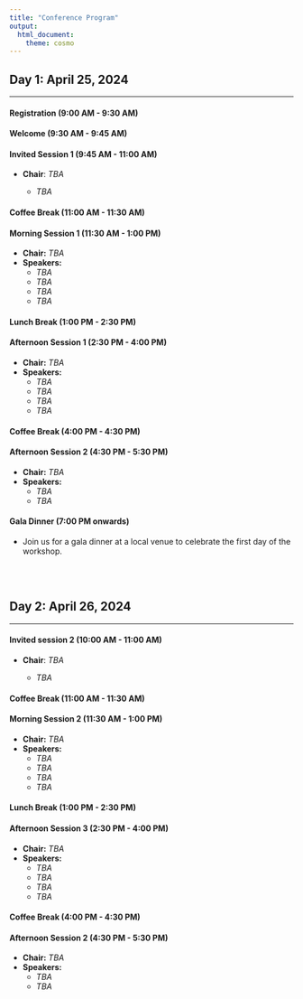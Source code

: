 ---
title: "Conference Program"
output:
  html_document:
    theme: cosmo
---

<style type="text/css">
h1.title {
  font-size: 36px;
  color: DarkRed;
  text-align: center;
}
</style>
  
<!-- # Adaptive Designs and Multiple Testing Procedures Workshop -->  
  
## **Day 1: April 25, 2024**

<hr>

#### Registration (9:00 AM - 9:30 AM)

#### Welcome (9:30 AM - 9:45 AM) 
  
#### Invited Session 1 (9:45 AM - 11:00 AM)

- **Chair**: *TBA*

  - *TBA*

  
#### Coffee Break (11:00 AM - 11:30 AM)
  
#### Morning Session 1 (11:30 AM - 1:00 PM)

- **Chair:** *TBA*
- **Speakers:**
  - *TBA*
  - *TBA*
  - *TBA*
  - *TBA*
  
#### Lunch Break (1:00 PM - 2:30 PM)
  
#### Afternoon Session 1 (2:30 PM - 4:00 PM)

- **Chair:** *TBA*
- **Speakers:**
  - *TBA*
  - *TBA*
  - *TBA*
  - *TBA*
  
#### Coffee Break (4:00 PM - 4:30 PM)
  
#### Afternoon Session 2 (4:30 PM - 5:30 PM)

- **Chair:** *TBA*
- **Speakers:**
  - *TBA*
  - *TBA*
  
#### Gala Dinner (7:00 PM onwards)

- Join us for a gala dinner at a local venue to celebrate the first day of the workshop.

</br>
</br>

## **Day 2: April 26, 2024**

<hr>

#### Invited session 2 (10:00 AM - 11:00 AM)

- **Chair**: *TBA*

  - *TBA*

#### Coffee Break (11:00 AM - 11:30 AM)
  
#### Morning Session 2 (11:30 AM - 1:00 PM)

- **Chair:** *TBA*
- **Speakers:**
  - *TBA*
  - *TBA*
  - *TBA*
  - *TBA*
  
#### Lunch Break (1:00 PM - 2:30 PM)
  
#### Afternoon Session 3 (2:30 PM - 4:00 PM)

- **Chair:** *TBA*
- **Speakers:**
  - *TBA*
  - *TBA*
  - *TBA*
  - *TBA*
  
#### Coffee Break (4:00 PM - 4:30 PM)
  
#### Afternoon Session 2 (4:30 PM - 5:30 PM)

- **Chair:** *TBA*
- **Speakers:**
  - *TBA*
  - *TBA*

  
